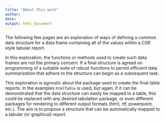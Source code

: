 ```yaml
---
title: "About this work"
author: 
date: 
output: html_document
---
```


The following few pages are an exploration of ways of defining a common data structure for a data frame containing all of the values within a CSR style tabular report. 

In this exploration, the functions or methods used to create such data frames are not the primary concern. If a final structure is agreed on programming of a suitable suite of robust functions to permit efficient data summarization that adhere to the structure can begin as a subsequent task.

This exploration is agnostic about the package used to create the final table reports. In the examples `htmlTable` is used, but again, if it can be demonstrated that the data structure can easily be mapped to a table, this could be replaced with any desired tabulation package, or even different packages for rendering to different output formats (html, rtf, powerpoint, etc.). The aim is to propose a structure that can be automatically mapped to a tabular (or graphical) report.


